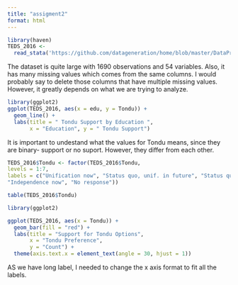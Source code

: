 ```yaml
---
title: "assigment2"
format: html
---
```


```r
library(haven)
TEDS_2016 <- 
  read_stata('https://github.com/datageneration/home/blob/master/DataProgramming/data/TEDS_2016.dta?raw=true')
```

The dataset is quite large with 1690 observations and 54 variables. Also, it has many missing values which comes from the same columns. I would probably say to delete those columns that have multiple missing values. However, it greatly depends on what we are trying to analyze.

```r
library(ggplot2)
ggplot(TEDS_2016, aes(x = edu, y = Tondu)) +
  geom_line() +
  labs(title = " Tondu Support by Education ",
       x = "Education", y = " Tondu Support")

```

It is important to undestand what the values for Tondu means, since they are binary- support or no suport. However, they differ from each other.

```r
TEDS_2016$Tondu <- factor(TEDS_2016$Tondu,
levels = 1:7,
labels = c("Unification now", "Status quo, unif. in future", "Status quo, decide later", "Status quo forever", "Status quo, indep. in future",
"Independence now", "No response"))

table(TEDS_2016$Tondu)


```
```r
library(ggplot2)

ggplot(TEDS_2016, aes(x = Tondu)) +
  geom_bar(fill = "red") +
  labs(title = "Support for Tondu Options",
       x = "Tondu Preference",
       y = "Count") +
  theme(axis.text.x = element_text(angle = 30, hjust = 1))

```

AS we have long label, I needed to change the x axis format to fit all the labels. 
